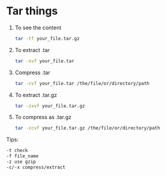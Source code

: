 # Tar things

1. To see the content

    ```bash
    tar -tf your_file.tar.gz
    ```

2. To extract .tar

    ```bash
    tar -xvf your_file.tar
    ```

3. Compress .tar

    ```bash
    tar -cvf your_file.tar /the/file/or/directory/path
    ```

4. To extract .tar.gz

    ```bash
    tar -zxvf your_file.tar.gz
    ```

5. To compress as .tar.gz

    ```bash
    tar -zcvf your_file.tar.gz /the/file/or/directory/path	
    ```

Tips:

```bash
-t check
-f file_name
-z use gzip
-c/-x compress/extract
```